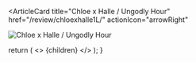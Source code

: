 <ArticleCard
  title="Chloe x Halle / Ungodly Hour"
  href="/review/chloexhalle1L/"
  actionIcon="arrowRight"
>

![Chloe x Halle / Ungodly Hour](../../images/cd/chloexhalle1L.jpg) 

</ArticleCard>

  return (
    <>
      {children}
    </>
  );
}